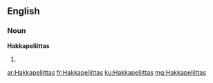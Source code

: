 ==English==

===Noun===
'''Hakkapeliittas'''

# {{plural of|Hakkapeliitta}}

[[ar:Hakkapeliittas]]
[[fr:Hakkapeliittas]]
[[ku:Hakkapeliittas]]
[[mg:Hakkapeliittas]]